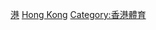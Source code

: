 {{Commonscat|Badminton in Hong Kong}}

[[Category:中國羽毛球|港]]
[[Category:亞洲羽毛球|Hong Kong]]
[[Category:香港體育|Category:香港體育]]